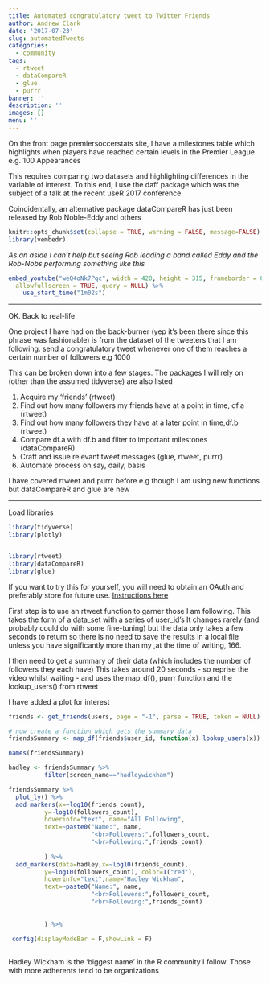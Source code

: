 ```yaml
---
title: Automated congratulatory tweet to Twitter Friends
author: Andrew Clark
date: '2017-07-23'
slug: automatedTweets
categories:
  - community
tags:
  - rtweet
  - dataCompareR
  - glue
  - purrr
banner: ''
description: ''
images: []
menu: ''
---
```


On the front page premiersoccerstats site, I have a milestones table which highlights when players have reached certain levels in the Premier League e.g. 100 Appearances

This requires comparing two datasets and highlighting differences in the variable of interest. To this end, I use the daff package which was the subject of a talk at the recent useR 2017 conference

Coincidentally, an alternative package dataCompareR has just been released by Rob Noble-Eddy and others


```r
knitr::opts_chunk$set(collapse = TRUE, warning = FALSE, message=FALSE)
library(vembedr)
```

_As an aside I can't help but seeing Rob leading a band called Eddy and the Rob-Nobs performing something like this_

```r

embed_youtube("weQ4oNk7Pqc", width = 420, height = 315, frameborder = 0,
  allowfullscreen = TRUE, query = NULL) %>%
    use_start_time("1m02s")


```

---

OK. Back to real-life

One project I have had on the back-burner (yep it's been there since this phrase was fashionable) is from the dataset of the tweeters that I am following. send  a congratulatory tweet whenever one of them reaches a certain number of followers e.g 1000

This can be broken down into a few stages. The packages I will rely on (other than the assumed tidyverse) are also listed

 1. Acquire my 'friends' (rtweet)
 2. Find out how many followers my friends have at a point in time, df.a (rtweet)
 3. Find out how many followers they have at a later point in time,df.b (rtweet)
 4. Compare df.a with df.b and filter to important milestones (dataCompareR)
 5. Craft and issue relevant tweet messages (glue, rtweet, purrr)
 6. Automate process on say, daily, basis
 
 I have covered rtweet and purrr before e.g []() though I am using new functions but dataCompareR and glue are new 
 
 ___
 
 Load libraries
 
```r

library(tidyverse)
library(plotly)


library(rtweet)
library(dataCompareR)
library(glue)

```

If you want to try this for yourself, you will need to obtain an OAuth and preferably store for future use. [Instructions here]()

First step is to use an rtweet function to garner those I am following. This takes the form of a data_set with a series of user_id's It changes rarely (and probably could do with some fine-tuning) but the data only takes a few seconds to return so there is no need to save the results in a local file unless you have significantly more than my ,at the time of writing, 166.

I then need to get a summary of their data (which includes the number of followers they each have) This takes around 20 seconds - so reprise the video whilst waiting - and uses the map_df(), purrr function and the lookup_users() from rtweet

I have added a plot for interest


```r

friends <- get_friends(users, page = "-1", parse = TRUE, token = NULL) #default parameters

# now create a function which gets the summary data 
friendsSummary <- map_df(friends$user_id, function(x) lookup_users(x))

names(friendsSummary)

hadley <- friendsSummary %>% 
          filter(screen_name=="hadleywickham")

friendsSummary %>% 
  plot_ly() %>% 
  add_markers(x=~log10(friends_count),
          y=~log10(followers_count),
          hoverinfo="text", name="All Following",
          text=~paste0("Name:", name,
                       "<br>Followers:",followers_count,
                       "<br>Following:",friends_count)
          
          ) %>% 
  add_markers(data=hadley,x=~log10(friends_count),
          y=~log10(followers_count), color=I("red"),
          hoverinfo="text",name="Hadley Wickham",
          text=~paste0("Name:", name,
                       "<br>Followers:",followers_count,
                       "<br>Following:",friends_count)
          
          
          ) %>%  
 
 config(displayModeBar = F,showLink = F)
  

```

Hadley Wickham is the 'biggest name' in the R community I follow. Those with more adherents tend to be organizations
